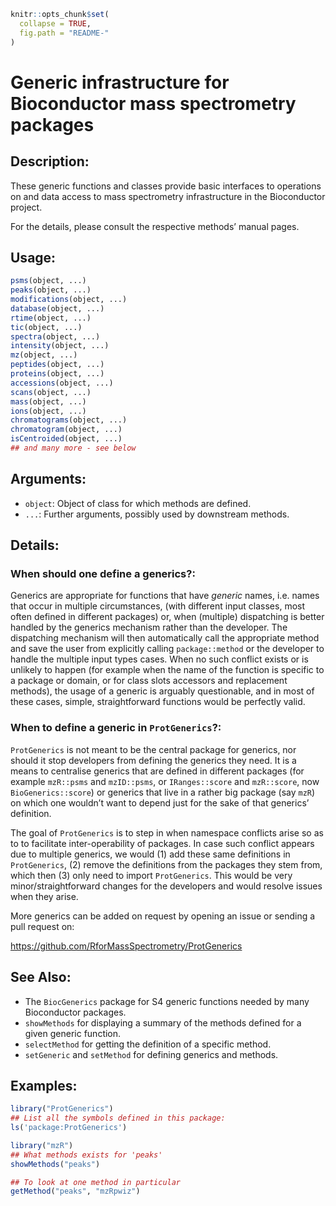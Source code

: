 <!-- README.md is generated from README.Rmd. Please edit that file -->

```r
knitr::opts_chunk$set(
  collapse = TRUE,
  fig.path = "README-"
)
```

# Generic infrastructure for Bioconductor mass spectrometry packages

## Description:

These generic functions and classes provide basic interfaces to
operations on and data access to mass spectrometry infrastructure in
the Bioconductor project.

For the details, please consult the respective methods' manual pages.

## Usage:

```r
psms(object, ...)
peaks(object, ...)
modifications(object, ...)
database(object, ...)
rtime(object, ...)
tic(object, ...)
spectra(object, ...)
intensity(object, ...)
mz(object, ...)
peptides(object, ...)
proteins(object, ...)
accessions(object, ...)
scans(object, ...)
mass(object, ...)
ions(object, ...)
chromatograms(object, ...)
chromatogram(object, ...)
isCentroided(object, ...)
## and many more - see below
```

## Arguments:

- `object`: Object of class for which methods are defined.
- `...`: Further arguments, possibly used by downstream methods.

## Details:

### When should one define a generics?:

Generics are appropriate for functions that have _generic_
names, i.e. names that occur in multiple circumstances, (with
different input classes, most often defined in different
packages) or, when (multiple) dispatching is better handled by
the generics mechanism rather than the developer. The
dispatching mechanism will then automatically call the
appropriate method and save the user from explicitly calling
`package::method` or the developer to handle the multiple input
types cases. When no such conflict exists or is unlikely to
happen (for example when the name of the function is specific to
a package or domain, or for class slots accessors and
replacement methods), the usage of a generic is arguably
questionable, and in most of these cases, simple,
straightforward functions would be perfectly valid.

### When to define a generic in `ProtGenerics`?:

`ProtGenerics` is not meant to be the central package for generics,
nor should it stop developers from defining the generics they need. It
is a means to centralise generics that are defined in different
packages (for example `mzR::psms` and `mzID::psms`, or
`IRanges::score` and `mzR::score`, now `BioGenerics::score`) or
generics that live in a rather big package (say `mzR`) on which one
wouldn't want to depend just for the sake of that generics'
definition.

The goal of `ProtGenerics` is to step in when namespace conflicts
arise so as to to facilitate inter-operability of packages. In case
such conflict appears due to multiple generics, we would (1) add these
same definitions in `ProtGenerics`, (2) remove the definitions from
the packages they stem from, which then (3) only need to import
`ProtGenerics`. This would be very minor/straightforward changes for
the developers and would resolve issues when they arise.

More generics can be added on request by opening an issue or sending a
pull request on:

[https://github.com/RforMassSpectrometry/ProtGenerics](https://github.com/RforMassSpectrometry/ProtGenerics)


## See Also:

- The `BiocGenerics` package for S4 generic functions needed by many
  Bioconductor packages.
- `showMethods` for displaying a summary of the methods defined for a
  given generic function.
- `selectMethod` for getting the definition of a specific method.
- `setGeneric` and `setMethod` for defining generics and methods.

## Examples:

```r
library("ProtGenerics")
## List all the symbols defined in this package:
ls('package:ProtGenerics')

library("mzR")
## What methods exists for 'peaks'
showMethods("peaks")

## To look at one method in particular
getMethod("peaks", "mzRpwiz")
```
